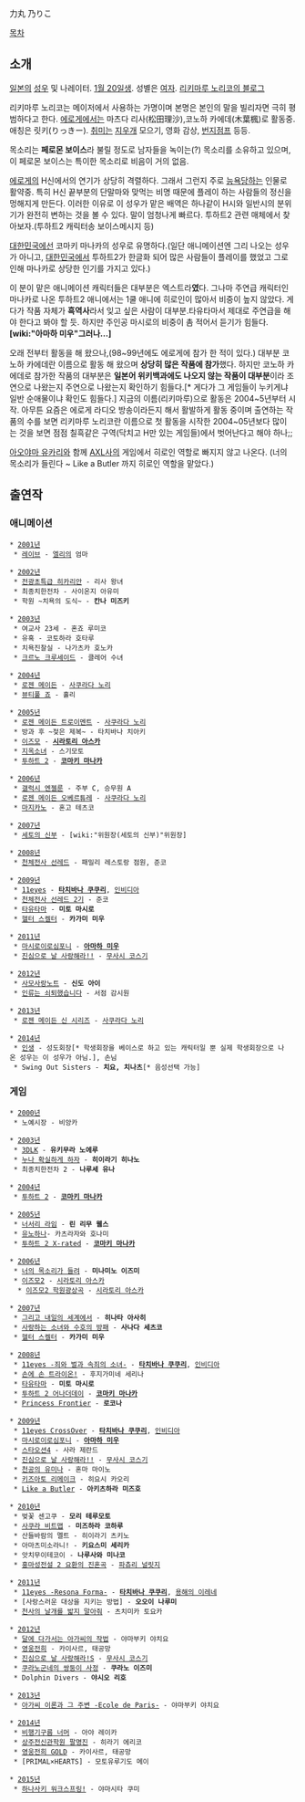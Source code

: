 力丸 乃りこ

[[목차]]

== 소개 ==
[[일본]]의 [[성우]] 및 나레이터. [[1월 20일]]생. 성별은 [[여자]]. [http://bleu-ciel.first.mepage.jp/ 리키마루 노리코의 블로그]

리키마루 노리코는 메이저에서 사용하는 가명이며 본명은 본인의 말을 빌리자면 극히 평범하다고 한다. [[에로게]]에서는 마츠다 리사(松田理沙),코노하 카에데(木葉楓)로 활동중. 애칭은 릿키(りっきー). [[취미]]는 [[지우개]] 모으기, 영화 감상, [[번지점프]] 등등.

목소리는 '''페로몬 보이스'''라 불릴 정도로 남자들을 녹이는(?) 목소리를 소유하고 있으며, 이 페로몬 보이스는 특이한 목소리로 비음이 거의 없음.

[[에로게]]의 H신에서의 연기가 상당히 격렬하다. 그래서 그런지 주로 [[능욕]]당하는 인물로 활약중. 특히 H신 끝부분의 단말마와 맞먹는 비명 때문에 플레이 하는 사람들의 정신을 멍해지게 만든다. 이러한 이유로 이 성우가 맡은 배역은 하나같이 H시와 일반시의 분위기가 완전히 변하는 것을 볼 수 있다.
말이 엄청나게 빠르다. 투하트2 관련 매체에서 찾아보자.(투하트2 캐릭터송 보이스메시지 등)

[[대한민국]]에선 코마키 마나카의 성우로 유명하다.(일단 애니메이션엔 그리 나오는 성우가 아니고, [[대한민국]]에서 투하트2가 한글화 되어 많은 사람들이 플레이를 했었고 그로 인해 마나카로 상당한 인기를 가지고 있다.)

이 분이 맡은 애니메이션 캐릭터들은 대부분은 엑스트라'''였'''다. 그나마 주연급 캐릭터인 마나카로 나온 투하트2 애니에서는 1쿨 애니에 히로인이 많아서 비중이 높지 않았다. 게다가 작품 자체가 '''흑역사'''라서 잊고 싶은 사람이 대부분.타유타마서 제대로 주연급을 해야 한다고 봐야 할 듯. 하지만 주인공 마시로의 비중이 촘 적어서 듣기가 힘들다. '''[wiki:"아마하 미우"그러나...]'''

오래 전부터 활동을 해 왔으나,(98~99년에도 에로게에 참가 한 적이 있다.) 대부분 코노하 카에데란 이름으로 활동 해 왔으며 '''상당히 많은 작품에 참가'''했다. 하지만 코노하 카에데로 참가한 작품의 대부분은 '''일본어 위키백과에도 나오지 않는 작품이 대부분'''이라 조연으로 나왔는지 주연으로 나왔는지 확인하기 힘들다.[* 게다가 그 게임들이 누키게냐 일반 순애물이냐 확인도 힘들다.] 지금의 이름(리키마루)으로  활동은 2004~5년부터 시작. 아무튼 요즘은 에로게 라디오 방송이라든지 해서 활발하게 활동 중이며 출연하는 작품의 수를 보면 리키마루 노리코란 이름으로 첫 활동을 시작한 2004~05년보다 많이 는 것을 보면 점점 칠흑같은 구역(닥치고 H만 있는 게임들)에서 벗어난다고 해야 하나;;

[[아오야마 유카리]]와 함께 [[AXL]]사의 게임에서 히로인 역할로 빠지지 않고 나온다.
(너의 목소리가 들린다 ~ Like a Butler 까지 히로인 역할을 맡았다.)

== 출연작 ==
=== 애니메이션 ===
 * [[2001년]]
  * [[레이브]] - [[엘리]]의 엄마

 * [[2002년]]
  * [[전광초특급 히카리안]] - 리사 왕녀
  * 최종치한전차 - 사이온지 아유미
  * 학원 ~치욕의 도식~ - '''칸나 미즈키'''

 * [[2003년]]
  * 여교사 23세 - 혼죠 루미코
  * 유혹 - 코토하라 호타루
  * 치욕진찰실 - 나가츠카 호노카
  * [[크르노 크루세이드]] - 클레어 수녀

 * [[2004년]]
  * [[로젠 메이든]] - [[사쿠라다 노리]]
  * [[뷰티풀 죠]] - 홀리

 * [[2005년]]
  * [[로젠 메이든|로젠 메이든 트로이멘트]] - [[사쿠라다 노리]]
  * 방과 후 ~젖은 제복~ - 타치바나 치아키
  * [[이즈모]] - '''[[시라토리 아스카]]'''
  * [[지옥소녀]] - 스기모토
  * [[투하트 2]] - '''[[코마키 마나카]]'''

 * [[2006년]]
  * [[갤럭시 엔젤룬]] - 주부 C, 승무원 A
  * [[로젠 메이든|로젠 메이든 오베르튜레]] - [[사쿠라다 노리]]
  * [[마지카노]] - 혼고 테츠코

 * [[2007년]]
  * [[세토의 신부]] - [wiki:"위원장(세토의 신부)"위원장]

 * [[2008년]]
  * [[천체전사 선레드]] - 패밀리 레스토랑 점원, 준코

 * [[2009년]]
  * [[11eyes]] - '''[[타치바나 쿠쿠리]]''', [[인비디아]]
  * [[천체전사 선레드|천체전사 선레드 2기]] - 준코
  * [[타유타마]] - '''미토 마시로'''
  * [[헬터 스켈터]] - '''카가미 미우'''

 * [[2011년]]
  * [[마시로이로심포니]] - '''[[아마하 미우]]'''
  * [[진심으로 날 사랑해라!!]] - [[무사시 코스기]]

 * [[2012년]]
  * [[사모사랑노트]] - '''신도 아이'''
  * [[인류는 쇠퇴했습니다]] - 서점 감시원

 * [[2013년]]
  * [[로젠 메이든|로젠 메이든 신 시리즈]] - [[사쿠라다 노리]]

 * [[2014년]]
  * [[인생(라이트 노벨)|인생]] - 성도회장[* 학생회장을 베이스로 하고 있는 캐릭터일 뿐 실제 학생회장으로 나온 성우는 이 성우가 아님.], 손님
  * Swing Out Sisters - '''치요, 치나츠'''[* 음성선택 가능]

=== 게임 ===
 * [[2000년]]
  * 노예시장 - 비앙카

 * [[2003년]]
  * [[3DLK]] - '''유키무라 노에루'''
  * [[누나 확실하게 하자]] - '''히이라기 히나노'''
  * 최종치한전차 2 - '''나루세 유나'''

 * [[2004년]]
  * [[투하트 2]] - '''[[코마키 마나카]]'''

 * [[2005년]]
  * [[너서리 라임]] - '''린 리무 웸스'''
  * [[유노하나]]- 카츠라자와 호나미
  * [[투하트 2|투하트 2 X-rated]] - '''[[코마키 마나카]]'''

 * [[2006년]]
  * [[너의 목소리가 들려(게임)|너의 목소리가 들려]] - '''미나미노 이즈미'''
  * [[이즈모2]] - [[시라토리 아스카]]
   * [[이즈모2 학원광상곡]] - [[시라토리 아스카]]

 * [[2007년]]
  * [[그리고 내일의 세계에서]] - '''히나타 아사히'''
  * [[사랑하는 소녀와 수호의 방패]] - '''사나다 세츠코'''
  * [[헬터 스켈터]] - '''카가미 미우'''

 * [[2008년]]
  * [[11eyes -죄와 벌과 속죄의 소녀-]] - '''[[타치바나 쿠쿠리]]''', [[인비디아]]
  * [[손에 손 트라이온!]] - 후지가미네 세리나
  * [[타유타마]] - '''미토 마시로'''
  * [[투하트 2|투하트 2 어나더데이]] - '''[[코마키 마나카]]'''
  * [[Princess Frontier]] - '''로코나'''

 * [[2009년]]
  * [[11eyes CrossOver]] - '''[[타치바나 쿠쿠리]]''', [[인비디아]]
  * [[마시로이로심포니]] - '''[[아마하 미우]]'''
  * [[스타오션4]] - 사라 제란드
  * [[진심으로 날 사랑해라!!]] - [[무사시 코스기]]
  * [[천공의 유미나]] - 혼마 마이노
  * [[키즈아토|키즈아토 리메이크]] - 히요시 카오리
  * [[Like a Butler]] - '''아키츠하라 미즈호'''

 * [[2010년]]
  * 벚꽃 센고쿠 - '''모리 테루모토'''
  * [[사쿠라 비트맵]] - '''미즈하라 코하루'''
  * 산들바람의 멜트 - 히이라기 츠키노
  * 아마츠미소라니! - '''키요스미 세리카'''
  * 앗치무이테코이 - '''나루사와 미나코'''
  * [[홍마성전설 2 요환의 진혼곡]] - [[파츄리 널릿지]]

 * [[2011년]]
  * [[11eyes -Resona Forma-]] - '''[[타치바나 쿠쿠리]]''', [[인비디아|용해의 이레네]]
  * [사랑스러운 대상을 지키는 방법] - '''오오이 나루미'''
  * [[천사의 날개를 밟지 말아줘]] - 츠치미카 토요카

 * [[2012년]]
  * [[달에 다가서는 아가씨의 작법]] - 야마부키 야치요
  * [[영웅전희]] - 카이사르, 태공망
  * [[진심으로 날 사랑해라!S]] - [[무사시 코스기]]
  * [[쿠라노군네의 쌍둥이 사정]] - '''쿠라노 이즈미'''
  * Dolphin Divers - '''야시오 리호'''

 * [[2013년]]
  * [[아가씨 이론과 그 주변 -Ecole de Paris-]] - 야마부키 야치요

 * [[2014년]]
  * [[비행기구름 너머]] - 아야 레이카
  * [[상주전신관학원 팔명진]] - 히라기 에리코
  * [[영웅전희 GOLD]] - 카이사르, 태공망
  * [PRIMAL×HEARTS] - 모토유루기도 메이

 * [[2015년]]
  * [[하나사키 워크스프링!]] - 야마시타 쿠미
